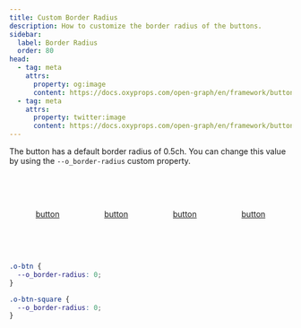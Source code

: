 ```yaml
---
title: Custom Border Radius
description: How to customize the border radius of the buttons.
sidebar:
  label: Border Radius
  order: 80
head:
  - tag: meta
    attrs:
      property: og:image
      content: https://docs.oxyprops.com/open-graph/en/framework/buttons/custom-border-radius.png
  - tag: meta
    attrs:
      property: twitter:image
      content: https://docs.oxyprops.com/open-graph/en/framework/buttons/custom-border-radius.png
---
```


The button has a default border radius of 0.5ch. You can change this value by using the `--o_border-radius` custom property.

<div style="display: flex; flex-wrap: wrap; column-gap:5rem;row-gap:1rem; width:100%; justify-content: center; align-items: center;padding-block: 4rem;">
  <a
    href="#custom-corner-radius"
    class="o-btn o-btn-links"
    style="--o_border-radius: 0;"
  >
    <span>button</span>
  </a>
  <a href="#custom-corner-radius" class="o-btn o-btn-links">
    <span>button</span>
  </a>
  <a
    href="#custom-corner-radius"
    class="o-btn o-btn-links"
    style="--o_border-radius: 1ch;"
  >
    <span>button</span>
  </a>
  <a
    href="#custom-corner-radius"
    class="o-btn o-btn-links"
    style="--o_border-radius: var(--o-radius-round);"
  >
    <span>button</span>
  </a>
</div>

```css title="Square button site wide"
.o-btn {
  --o_border-radius: 0;
}
```

```css title="Square button modifier class"
.o-btn-square {
  --o_border-radius: 0;
}
```
